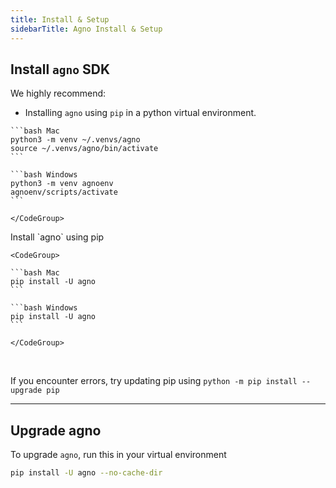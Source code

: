 ```yaml
---
title: Install & Setup
sidebarTitle: Agno Install & Setup
---
```


## Install `agno` SDK

We highly recommend:

- Installing `agno` using `pip` in a python virtual environment.

<Steps>
  <Step title="Create a virtual environment">
    <CodeGroup>

    ```bash Mac
    python3 -m venv ~/.venvs/agno
    source ~/.venvs/agno/bin/activate
    ```

    ```bash Windows
    python3 -m venv agnoenv
    agnoenv/scripts/activate
    ```

    </CodeGroup>

  </Step>
  <Step title="Install agno">
    Install `agno` using pip

    <CodeGroup>

    ```bash Mac
    pip install -U agno
    ```

    ```bash Windows
    pip install -U agno
    ```

    </CodeGroup>

  </Step>
</Steps>

<br />

<Note>

If you encounter errors, try updating pip using `python -m pip install --upgrade pip`

</Note>

---

## Upgrade agno

To upgrade `agno`, run this in your virtual environment

```bash
pip install -U agno --no-cache-dir
```

